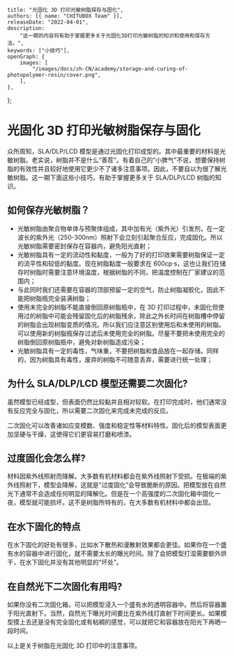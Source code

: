 	title: "光固化 3D 打印光敏树脂保存与固化",
	authors: [{ name: "CHITUBOX Team" }],
	releaseDate: "2022-04-01",
	description:
		"这一期的内容将有助于掌握更多关于光固化3D打印光敏树脂的知识和使用和保存方法。",
	keywords: ["小技巧"],
	openGraph: {
		images: [
			"/images/docs/zh-CN/academy/storage-and-curing-of-photopolymer-resin/cover.png",
		],
	},
};

# 光固化 3D 打印光敏树脂保存与固化

众所周知，SLA/DLP/LCD 模型是通过光固化打印成型的。其中最重要的材料是光敏树脂。老实说，树脂并不是什么“善茬”。有着自己的“小脾气”不说，想要保持树脂的有效性并且较好地使用它更少不了诸多注意事项。因此，不要自以为很了解光敏树脂。这一期下面这些小技巧，有助于掌握更多关于 SLA/DLP/LCD 树脂的知识。

## 如何保存光敏树脂？

-   光敏树脂由聚合物单体与预聚体组成，其中加有光（紫外光）引发剂，在一定波长的紫外光（250-300nm）照射下会立刻引起聚合反应，完成固化。所以光敏树脂需要密封保存在容器内，避免阳光直射；
-   光敏树脂具有一定的流动性和黏度，一般为了好的打印效果需要树脂保证一定的流平性和较低的黏度。现在树脂黏度一般要求在 600cp·s，这也让我们在储存时树脂时需要注意环境温度，根据树脂的不同，把温度控制在厂家建议的范围内；
-   与此同时我们还需要在容器的顶部预留一定的空气，防止树脂凝胶化，因此不能把树脂瓶完全装满树脂；
-   使用未完全的树脂不能直接倒回原树脂瓶中，在 3D 打印过程中，未固化但使用过的树脂中可能会残留固化后的树脂残余，除此之外长时间在树脂槽中停留的树脂会出现树脂变质的情况。所以我们应注意区别使用后和未使用的树脂。可以使用新的树脂瓶保存过滤后未使用完全的树脂。尽量不要把未使用完全的树脂倒回原树脂瓶中，避免对新树脂造成污染；
-   光敏树脂具有一定的毒性，气味重，不要把树脂和食品放在一起存储。同样的，因为树脂具有毒性，废弃的树脂不可随意丢弃，需要进行统一处理；

<ImageContainer>
	<AntdImage
		alt="resin"
		src={
			"/images/docs/zh-CN/academy/storage-and-curing-of-photopolymer-resin/resin.jpg"
		}
	/>
</ImageContainer>

## 为什么 SLA/DLP/LCD 模型还需要二次固化?

虽然模型已经成型，但表面仍然比较黏并且相对较软。在打印完成时，他们通常没有反应完全与固化，所以需要二次固化来完成未完成的反应。

二次固化可以改善诸如应变模数、强度和稳定性等材料特性。固化后的模型表面更加坚硬与干燥，这使得它们更容易打磨和喷漆。

## 过度固化会怎么样?

材料因紫外线照射而降解。大多数有机材料都会在紫外线照射下受损。在极端的紫外线照射下，模型会降解，这就是“过度固化”会导致脆断的原因。把模型放在自然光下通常不会造成任何明显的降解化。但是在一个高强度的二次固化箱中固化一夜，模型就可能损坏。这不是树脂所特有的，在大多数有机材料中都会出现。

## 在水下固化的特点

在水下固化的好处有很多，比如水下散热和漫散射效果都会更佳。如果你在一个盛有水的容器中进行固化，就不需要太长的曝光时间。除了会把模型打湿需要额外烘干，在水下固化并没有其他明显的“坏处”。

<ImageContainer>
	<AntdImage
		alt="curing underwater"
		src={
			"/images/docs/zh-CN/academy/storage-and-curing-of-photopolymer-resin/cure-underwater.png"
		}
	/>
</ImageContainer>

## 在自然光下二次固化有用吗?

如果你没有二次固化箱，可以把模型浸入一个盛有水的透明容器中。然后将容器置于阳光直射下。当然，自然光下曝光时间要比在紫外线灯直射下时间更长。如果模型摸上去还是没有完全固化或有粘稠的感觉，可以就把它和容器放在阳光下再晒一段时间。

<ImageContainer>
	<AntdImage
		alt="cure with sunlight"
		src={
			"/images/docs/zh-CN/academy/storage-and-curing-of-photopolymer-resin/cure-with-sunlight.jpg"
		}
	/>
</ImageContainer>

以上是关于树脂在光固化 3D 打印中的注意事项。